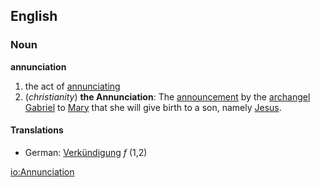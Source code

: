 ==English==
===Noun===
'''annunciation'''
# the act of [[annunciate|annunciating]]
# (''christianity'') '''the Annunciation''': The [[announcement]] by the [[archangel]] [[Gabriel]] to [[Mary]] that she will give birth to a son, namely [[Jesus]].
====Translations====
*German: [[Verkündigung]] ''f'' (1,2)

[[io:Annunciation]]